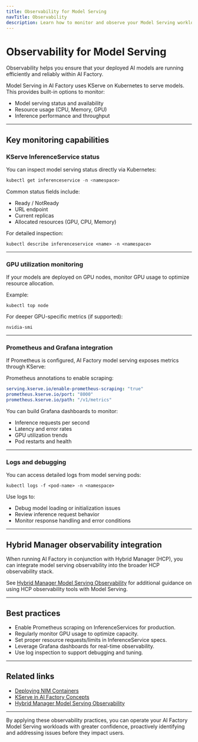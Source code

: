 ```yaml
---
title: Observability for Model Serving
navTitle: Observability
description: Learn how to monitor and observe your Model Serving workloads in AI Factory.
---
```


# Observability for Model Serving

Observability helps you ensure that your deployed AI models are running efficiently and reliably within AI Factory.

Model Serving in AI Factory uses KServe on Kubernetes to serve models. This provides built-in options to monitor:

-   Model serving status and availability
-   Resource usage (CPU, Memory, GPU)
-   Inference performance and throughput

* * *

## Key monitoring capabilities

### KServe InferenceService status

You can inspect model serving status directly via Kubernetes:

```sql
kubectl get inferenceservice -n <namespace>
```

Common status fields include:

-   Ready / NotReady
-   URL endpoint
-   Current replicas
-   Allocated resources (GPU, CPU, Memory)

For detailed inspection:

```shell
kubectl describe inferenceservice <name> -n <namespace>
```

* * *

### GPU utilization monitoring

If your models are deployed on GPU nodes, monitor GPU usage to optimize resource allocation.

Example:

```shell
kubectl top node
```

For deeper GPU-specific metrics (if supported):

```shell
nvidia-smi
```

* * *

### Prometheus and Grafana integration

If Prometheus is configured, AI Factory model serving exposes metrics through KServe:

Prometheus annotations to enable scraping:

```yaml
serving.kserve.io/enable-prometheus-scraping: "true"
prometheus.kserve.io/port: "8000"
prometheus.kserve.io/path: "/v1/metrics"
```

You can build Grafana dashboards to monitor:

-   Inference requests per second
-   Latency and error rates
-   GPU utilization trends
-   Pod restarts and health

* * *

### Logs and debugging

You can access detailed logs from model serving pods:

```shell
kubectl logs -f <pod-name> -n <namespace>
```

Use logs to:

-   Debug model loading or initialization issues
-   Review inference request behavior
-   Monitor response handling and error conditions

* * *

## Hybrid Manager observability integration

When running AI Factory in conjunction with Hybrid Manager (HCP), you can integrate model serving observability into the broader HCP observability stack.

See [Hybrid Manager Model Serving Observability](/edb-postgres-ai/hybrid-manager/ai-factory/learn/how-to/model-serving/verify-models) for additional guidance on using HCP observability tools with Model Serving.

* * *

## Best practices

-   Enable Prometheus scraping on InferenceServices for production.
-   Regularly monitor GPU usage to optimize capacity.
-   Set proper resource requests/limits in InferenceService specs.
-   Leverage Grafana dashboards for real-time observability.
-   Use log inspection to support debugging and tuning.

* * *

## Related links

- [Deploying NIM Containers](./deploy-nim-container)
- [KServe in AI Factory Concepts](/edb-postgres-ai/ai-factory/learn/explained-ai-factory-concepts#model-serving-kserve)
- [Hybrid Manager Model Serving Observability](/edb-postgres-ai/hybrid-manager/ai-factory/learn/how-to/model-serving/verify-models)

* * *

By applying these observability practices, you can operate your AI Factory Model Serving workloads with greater confidence, proactively identifying and addressing issues before they impact users.
